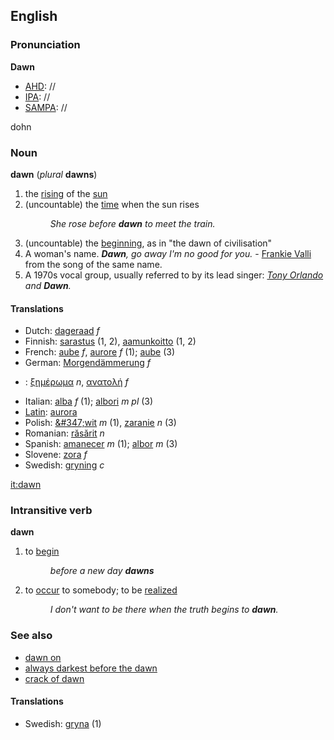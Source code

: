 ==English==

===Pronunciation===
'''Dawn'''
*[[AHD]]: //
*[[IPA]]: //
*[[SAMPA]]: //
dohn

===Noun===
'''dawn''' (''plural'' '''dawns''')

#the [[rising]] of the [[sun]]
#(uncountable) the [[time]] when the sun rises 
#:''She rose before '''dawn''' to meet the train.''
#(uncountable) the [[beginning]], as in "the dawn of civilisation"
#A woman's name.  '''''Dawn''', go away I'm no good for you.'' - [[w:Frankie Valli|Frankie Valli]] from the song of the same name.
#A 1970s vocal group, usually referred to by its lead singer: ''[[w:Tony Orlando|Tony Orlando]] and '''Dawn'''.''

====Translations====
*Dutch: [[dageraad]] ''f''
*Finnish: [[sarastus]] (1, 2), [[aamunkoitto]] (1, 2)
*French: [[aube]] ''f'', [[aurore]] ''f'' (1); [[aube]] (3)
*German: [[Morgendämmerung]] ''f''
*{{el}}: [[ξημέρωμα]] ''n'', [[ανατολή]] ''f''
*Italian: [[alba]] ''f'' (1); [[albori]] ''m pl'' (3)
*[[Latin]]: [[aurora]]
*Polish: [[&#347;wit]] ''m'' (1), [[zaranie]] ''n'' (3)
*Romanian: [[răsărit]] ''n''
*Spanish: [[amanecer]] ''m'' (1); [[albor]] ''m'' (3)
*Slovene: [[zora]] ''f''
*Swedish: [[gryning]] ''c''

[[it:dawn]]

===Intransitive verb===
'''dawn'''
#to [[begin]]
#:''before a new day '''dawns'''''
#to [[occur]] to somebody; to be [[realize]]d
#:''I don't want to be there when the truth begins to '''dawn'''.''

===See also===
*[[dawn on]]
*[[always darkest before the dawn]]
*[[crack of dawn]]

====Translations====
*Swedish: [[gryna]] (1)